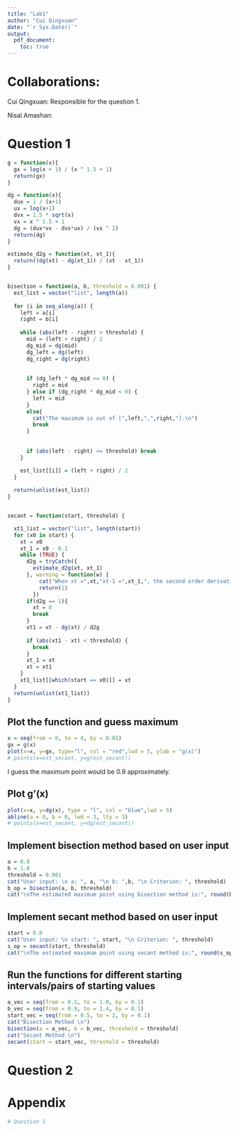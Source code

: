 ```yaml
---
title: "Lab1"
author: "Cui Qingxuan"
date: "`r Sys.Date()`"
output:
  pdf_document:
    toc: true
---
```


# Collaborations:

Cui Qingxuan: Responsible for the question 1.

Nisal Amashan:

# Question 1

```r
g = function(x){
  gx = log(x + 1) / (x ^ 1.5 + 1)
  return(gx)
}

dg = function(x){
  dux = 1 / (x+1)
  ux = log(x+1)
  dvx = 1.5 * sqrt(x)
  vx = x ^ 1.5 + 1
  dg = (dux*vx - dvx*ux) / (vx ^ 2)
  return(dg)
}

estimate_d2g = function(xt, xt_1){
  return((dg(xt) - dg(xt_1)) / (xt - xt_1))
}


bisection = function(a, b, threshold = 0.001) {
  est_list = vector("list", length(a))
  
  for (i in seq_along(a)) {
    left = a[i]
    right = b[i]
    
    while (abs(left - right) > threshold) {
      mid = (left + right) / 2 
      dg_mid = dg(mid)  
      dg_left = dg(left)  
      dg_right = dg(right) 
      
      
      if (dg_left * dg_mid <= 0) {
        right = mid  
      } else if (dg_right * dg_mid < 0) {
        left = mid  
      }
      else{
        cat("The maximum is out of [",left,",",right,"].\n")
        break
      }
      
      
      if (abs(left - right) <= threshold) break
    }

    est_list[[i]] = (left + right) / 2
  }
  
  return(unlist(est_list)) 
}


secant = function(start, threshold) {

  xt1_list = vector("list", length(start))
  for (x0 in start) {
    xt = x0
    xt_1 = x0 - 0.1
    while (TRUE) {
      d2g = tryCatch({
        estimate_d2g(xt, xt_1)
      }, warning = function(w) {
          cat("When xt =",xt,"xt-1 =",xt_1,", the second order derivative is Nan.\n")
          return(1) 
        })
      if(d2g == 1){
        xt = 0
        break
      }
      xt1 = xt - dg(xt) / d2g
  
      if (abs(xt1 - xt) < threshold) {
        break
      }
      xt_1 = xt
      xt = xt1
    }
    xt1_list[[which(start == x0)]] = xt
  }
  return(unlist(xt1_list))
}

```

## Plot the function and guess maximum

```r
x = seq(from = 0, to = 4, by = 0.01)
gx = g(x)
plot(x=x, y=gx, type="l", col = "red",lwd = 5, ylab = "g(x)")
# points(x=est_secant, y=g(est_secant))
```

I guess the maximum point would be 0.9 approximately.

## Plot g'(x)

```r
plot(x=x, y=dg(x), type = "l", col = "blue",lwd = 5)
abline(a = 0, b = 0, lwd = 3, lty = 3) 
# points(x=est_secant, y=dg(est_secant))
```

## Implement bisection method based on user input

```r
a = 0.8
b = 1.0
threshold = 0.001
cat("User input: \n a: ", a, "\n b: ",b, "\n Criterion: ", threshold)
b_op = bisection(a, b, threshold)
cat("\nThe estimated maximum point using bisection method is:", round(b_op,5))
```

## Implement secant method based on user input

```r
start = 0.8
cat("User input: \n start: ", start, "\n Criterion: ", threshold)
s_op = secant(start, threshold)
cat("\nThe estimated maximum point using secant method is:", round(s_op,5))
```
## Run the functions for different starting intervals/pairs of starting values 
```r
a_vec = seq(from = 0.5, to = 1.0, by = 0.1)
b_vec = seq(from = 0.9, to = 1.4, by = 0.1)
start_vec = seq(from = 0.5, to = 2, by = 0.1)
cat("Bisection Method \n")
bisection(a = a_vec, b = b_vec, threshold = threshold)
cat("Secant Method \n")
secant(start = start_vec, threshold = threshold)
```

# Question 2

# Appendix

```r
# Question 1
```

